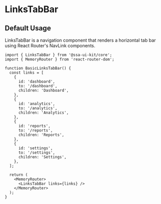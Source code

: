 
<Meta of={LinksTabBarStories} />

# LinksTabBar

## Default Usage

LinksTabBar is a navigation component that renders a horizontal tab bar using React Router's NavLink components.

```tsx
import { LinksTabBar } from '@ssa-ui-kit/core';
import { MemoryRouter } from 'react-router-dom';

function BasicLinksTabBar() {
  const links = [
    {
      id: 'dashboard',
      to: '/dashboard',
      children: 'Dashboard',
    },
    {
      id: 'analytics',
      to: '/analytics',
      children: 'Analytics',
    },
    {
      id: 'reports',
      to: '/reports',
      children: 'Reports',
    },
    {
      id: 'settings',
      to: '/settings',
      children: 'Settings',
    },
  ];

  return (
    <MemoryRouter>
      <LinksTabBar links={links} />
    </MemoryRouter>
  );
}
```

<Canvas />
<Controls />

<Stories includePrimary={false} />
